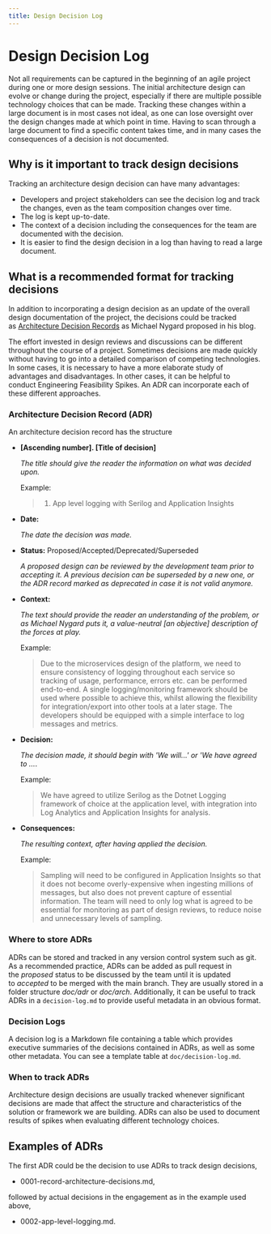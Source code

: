```yaml
---
title: Design Decision Log
---
```


# Design Decision Log

Not all requirements can be captured in the beginning of an agile project during one or more design sessions. The initial architecture design can evolve or change during the project, especially if there are multiple possible technology choices that can be made. Tracking these changes within a large document is in most cases not ideal, as one can lose oversight over the design changes made at which point in time. Having to scan through a large document to find a specific content takes time, and in many cases the consequences of a decision is not documented.

## Why is it important to track design decisions

Tracking an architecture design decision can have many advantages:

- Developers and project stakeholders can see the decision log and track the changes, even as the team composition changes over time.
- The log is kept up-to-date.
- The context of a decision including the consequences for the team are documented with the decision.
- It is easier to find the design decision in a log than having to read a large document.

## What is a recommended format for tracking decisions

In addition to incorporating a design decision as an update of the overall design documentation of the project, the decisions could be tracked as [Architecture Decision Records](http://thinkrelevance.com/blog/2011/11/15/documenting-architecture-decisions) as Michael Nygard proposed in his blog.

The effort invested in design reviews and discussions can be different throughout the course of a project. Sometimes decisions are made quickly without having to go into a detailed comparison of competing technologies. In some cases, it is necessary to have a more elaborate study of advantages and disadvantages. In other cases, it can be helpful to conduct Engineering Feasibility Spikes. An ADR can incorporate each of these different approaches.

### Architecture Decision Record (ADR)

An architecture decision record has the structure

- **[Ascending number]. [Title of decision]**
    
    *The title should give the reader the information on what was decided upon.*
    
    Example:
    
    > 001. App level logging with Serilog and Application Insights
    > 
- **Date:**
    
    *The date the decision was made.*
    
- **Status:** Proposed/Accepted/Deprecated/Superseded
    
    *A proposed design can be reviewed by the development team prior to accepting it. A previous decision can be superseded by a new one, or the ADR record marked as deprecated in case it is not valid anymore.*
    
- **Context:**
    
    *The text should provide the reader an understanding of the problem, or as Michael Nygard puts it, a value-neutral [an objective] description of the forces at play.*
    
    Example:
    
    > Due to the microservices design of the platform, we need to ensure consistency of logging throughout each service so tracking of usage, performance, errors etc. can be performed end-to-end. A single logging/monitoring framework should be used where possible to achieve this, whilst allowing the flexibility for integration/export into other tools at a later stage. The developers should be equipped with a simple interface to log messages and metrics.
    > 
    
- **Decision:**
    
    *The decision made, it should begin with 'We will...' or 'We have agreed to ...*.
    
    Example:
    
    > We have agreed to utilize Serilog as the Dotnet Logging framework of choice at the application level, with integration into Log Analytics and Application Insights for analysis.
    > 
- **Consequences:**
    
    *The resulting context, after having applied the decision.*
    
    Example:
    
    > Sampling will need to be configured in Application Insights so that it does not become overly-expensive when ingesting millions of messages, but also does not prevent capture of essential information. The team will need to only log what is agreed to be essential for monitoring as part of design reviews, to reduce noise and unnecessary levels of sampling.
    > 

### Where to store ADRs

ADRs can be stored and tracked in any version control system such as git. As a recommended practice, ADRs can be added as pull request in the *proposed* status to be discussed by the team until it is updated to *accepted* to be merged with the main branch. They are usually stored in a folder structure *doc/adr* or *doc/arch*. Additionally, it can be useful to track ADRs in a `decision-log.md` to provide useful metadata in an obvious format.

### **Decision Logs**

A decision log is a Markdown file containing a table which provides executive summaries of the decisions contained in ADRs, as well as some other metadata. You can see a template table at `doc/decision-log.md`.

### When to track ADRs

Architecture design decisions are usually tracked whenever significant decisions are made that affect the structure and characteristics of the solution or framework we are building. ADRs can also be used to document results of spikes when evaluating different technology choices.

## Examples of ADRs

The first ADR could be the decision to use ADRs to track design decisions,

- 0001-record-architecture-decisions.md,

followed by actual decisions in the engagement as in the example used above,

- 0002-app-level-logging.md.